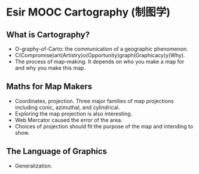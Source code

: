 # Esir MOOC Cartography (制图学) {#cartography}

## What is Cartography?

- O-graphy-of-Carto: the communication of a geographic phenomenon.
- C(Compromise)art(Artistry)o(Opportunity)graph(Graphicacy)y(Why).
- The process of map-making. It depends on who you make a map for and why you make this map.

## Maths for Map Makers

- Coordinates, projection. Three major families of map projections including conic, azimuthal, and cylindrical.
- Exploring the map projection is also interesting.
- Web Mercator caused the error of the area. 
- Choices of projection should fit the purpose of the map and intending to show.

## The Language of Graphics

- Generalization.